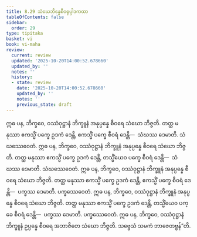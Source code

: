 ```yaml
---
title: 8.29 သံဃေဘိန္နေစီဝရုပ္ပါဒကထာ
tableOfContents: false
sidebar:
  order: 29
type: tipitaka
basket: vi
book: vi-maha
review:
  current: review
  updated: '2025-10-20T14:00:52.678660'
  updated_by: ''
  notes: ''
  history:
  - state: review
    date: '2025-10-20T14:00:52.678660'
    updated_by: ''
    notes: ''
    previous_state: draft
---
```



<DynamicBreadcrumb />


<ReviewStatus review={frontmatter.review} showDetails={true} />

<HypothesisAnnotation frontmatter={frontmatter} />

<Division number="376" book="vi-maha" e="ch" v="3" p="425">

<Paragraph number="1730" book="vi-maha">
ဣဓ ပန, ဘိက္ခဝေ, ဝဿံဝုဋ္ဌာနံ ဘိက္ခူနံ အနုပ္ပန္နေ စီဝရေ သံဃော ဘိဇ္ဇတိ. တတ္ထ မနုဿာ ဧကသ္မိံ ပက္ခေ ဥဒကံ ဒေန္တိ, ဧကသ္မိံ ပက္ခေ စီဝရံ ဒေန္တိ—  သံဃဿ ဒေမာတိ. သံဃဿေဝေတံ.
</Paragraph>

<Paragraph number="1731" book="vi-maha">
ဣဓ ပန, ဘိက္ခဝေ, ဝဿံဝုဋ္ဌာနံ ဘိက္ခူနံ အနုပ္ပန္နေ စီဝရေ သံဃော ဘိဇ္ဇတိ. တတ္ထ မနုဿာ ဧကသ္မိံ ပက္ခေ ဥဒကံ ဒေန္တိ, တသ္မိံယေဝ ပက္ခေ စီဝရံ ဒေန္တိ—  သံဃဿ ဒေမာတိ. သံဃဿေဝေတံ.
</Paragraph>

<Paragraph number="1732" book="vi-maha">
ဣဓ ပန, ဘိက္ခဝေ, ဝဿံဝုဋ္ဌာနံ ဘိက္ခူနံ အနုပ္ပန္နေ စီဝရေ သံဃော ဘိဇ္ဇတိ. တတ္ထ မနုဿာ ဧကသ္မိံ ပက္ခေ ဥဒကံ ဒေန္တိ, ဧကသ္မိံ ပက္ခေ စီဝရံ ဒေန္တိ—  ပက္ခဿ ဒေမာတိ. ပက္ခဿေဝေတံ.
</Paragraph>

<Paragraph number="1733" book="vi-maha">
ဣဓ ပန, ဘိက္ခဝေ, ဝဿံဝုဋ္ဌာနံ ဘိက္ခူနံ အနုပ္ပန္နေ စီဝရေ သံဃော ဘိဇ္ဇတိ. တတ္ထ မနုဿာ ဧကသ္မိံ ပက္ခေ ဥဒကံ ဒေန္တိ, တသ္မိံယေဝ ပက္ခေ စီဝရံ ဒေန္တိ—  ပက္ခဿ ဒေမာတိ. ပက္ခဿေဝေတံ.
</Paragraph>

<Paragraph number="1734" book="vi-maha">
ဣဓ ပန, ဘိက္ခဝေ, ဝဿံဝုဋ္ဌာနံ ဘိက္ခူနံ ဥပ္ပန္နေ စီဝရေ အဘာဇိတေ သံဃော ဘိဇ္ဇတိ. သဗ္ဗေသံ သမကံ ဘာဇေတဗ္ဗန်”တိ.
</Paragraph>
</Division>